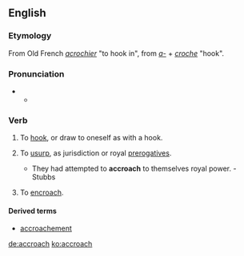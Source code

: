 ==English==

===Etymology===
From Old French ''[[acrochier]]'' "to hook in", from ''[[a-]]'' + ''[[croche]]'' "hook".

===Pronunciation===
* {{a|RP}}
** {{IPA|/əˈkrəʊtʃ/|lang=en}}

===Verb===
{{en-verb|accroach|es}}

# {{context|transitive|lang=en}} To [[hook]], or draw to oneself as with a hook.
# {{context|transitive|lang=en}} To [[usurp]], as jurisdiction or royal [[prerogatives]].
#* They had attempted to '''accroach''' to themselves royal power. - Stubbs
# {{context|intransitive|lang=en}} To [[encroach]].

====Derived terms====
* [[accroachement]]

[[de:accroach]]
[[ko:accroach]]